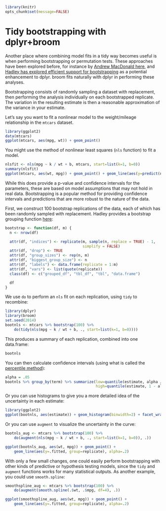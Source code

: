 <!--
%\VignetteBuilder{knitr::knitr}
%\VignetteEngine{knitr::knitr}
%\VignetteIndexEntry{Tidy bootstrapping with dplyr+broom}
-->

```r
library(knitr)
opts_chunk$set(message=FALSE)
```

Tidy bootstrapping with dplyr+broom
===================================

Another place where combining model fits in a tidy way becomes useful is when performing bootstrapping or permutation tests. These approaches have been explored before, for instance by [Andrew MacDonald here](http://rstudio-pubs-static.s3.amazonaws.com/19698_a4c472606e3c43e4b94720506e49bb7b.html), and [Hadley has explored efficient support for bootstrapping](https://github.com/hadley/dplyr/issues/269) as a potential enhancement to dplyr. broom fits naturally with dplyr in performing these analyses.

Bootstrapping consists of randomly sampling a dataset with replacement, then performing the analysis individually on each bootstrapped replicate. The variation in the resulting estimate is then a reasonable approximation of the variance in your estimate.

Let's say you want to fit a nonlinear model to the weight/mileage relationship in the `mtcars` dataset.

```r
library(ggplot2)
data(mtcars)
ggplot(mtcars, aes(mpg, wt)) + geom_point()
```

You might use the method of nonlinear least squares (`nls` function) to fit a model.

```r
nlsfit <- nls(mpg ~ k / wt + b, mtcars, start=list(k=1, b=0))
summary(nlsfit)
ggplot(mtcars, aes(wt, mpg)) + geom_point() + geom_line(aes(y=predict(nlsfit)))
```

While this does provide a p-value and confidence intervals for the parameters, these are based on model assumptions that may not hold in real data. Bootstrapping is a popular method for providing confidence intervals and predictions that are more robust to the nature of the data.

First, we construct 100 bootstrap replications of the data, each of which has been randomly sampled with replacement. Hadley provides a bootstrap grouping function [here](https://github.com/hadley/dplyr/issues/269):

```r
bootstrap <- function(df, m) {
  n <- nrow(df)

  attr(df, "indices") <- replicate(m, sample(n, replace = TRUE) - 1, 
                                   simplify = FALSE)
  attr(df, "drop") <- TRUE
  attr(df, "group_sizes") <- rep(n, m)
  attr(df, "biggest_group_size") <- n
  attr(df, "labels") <- data.frame(replicate = 1:m)
  attr(df, "vars") <- list(quote(replicate))
  class(df) <- c("grouped_df", "tbl_df", "tbl", "data.frame")

  df
}
```

We use `do` to perform an `nls` fit on each replication, using `tidy` to recombine:

```r
library(dplyr)
library(broom)
set.seed(2014)
bootnls <- mtcars %>% bootstrap(100) %>%
    do(tidy(nls(mpg ~ k / wt + b, ., start=list(k=1, b=0))))
```

This produces a summary of each replication, combined into one data.frame:

```r
bootnls
```

You can then calculate confidence intervals (using what is called the [percentile method](https://www.uvm.edu/~dhowell/StatPages/Randomization%20Tests/ResamplingWithR/BootstMeans/bootstrapping_means.html)):

```r
alpha = .05
bootnls %>% group_by(term) %>% summarize(low=quantile(estimate, alpha / 2),
                                         high=quantile(estimate, 1 - alpha / 2))
```

Or you can use histograms to give you a more detailed idea of the uncertainty in each estimate:

```r
library(ggplot2)
ggplot(bootnls, aes(estimate)) + geom_histogram(binwidth=2) + facet_wrap(~ term, scales="free")
```

Or you can use `augment` to visualize the uncertainty in the curve:

```r
bootnls_aug <- mtcars %>% bootstrap(100) %>%
    do(augment(nls(mpg ~ k / wt + b, ., start=list(k=1, b=0)), .))

ggplot(bootnls_aug, aes(wt, mpg)) + geom_point() +
    geom_line(aes(y=.fitted, group=replicate), alpha=.2)
```

With only a few small changes, one could easily perform bootstrapping with other kinds of predictive or hypothesis testing models, since the `tidy` and `augment` functions works for many statistical outputs. As another example, you could use `smooth.spline`:

```r
smoothspline_aug <- mtcars %>% bootstrap(100) %>%
    do(augment(smooth.spline(.$wt, .$mpg, df=4), .))

ggplot(smoothspline_aug, aes(wt, mpg)) + geom_point() +
    geom_line(aes(y=.fitted, group=replicate), alpha=.2)
```
